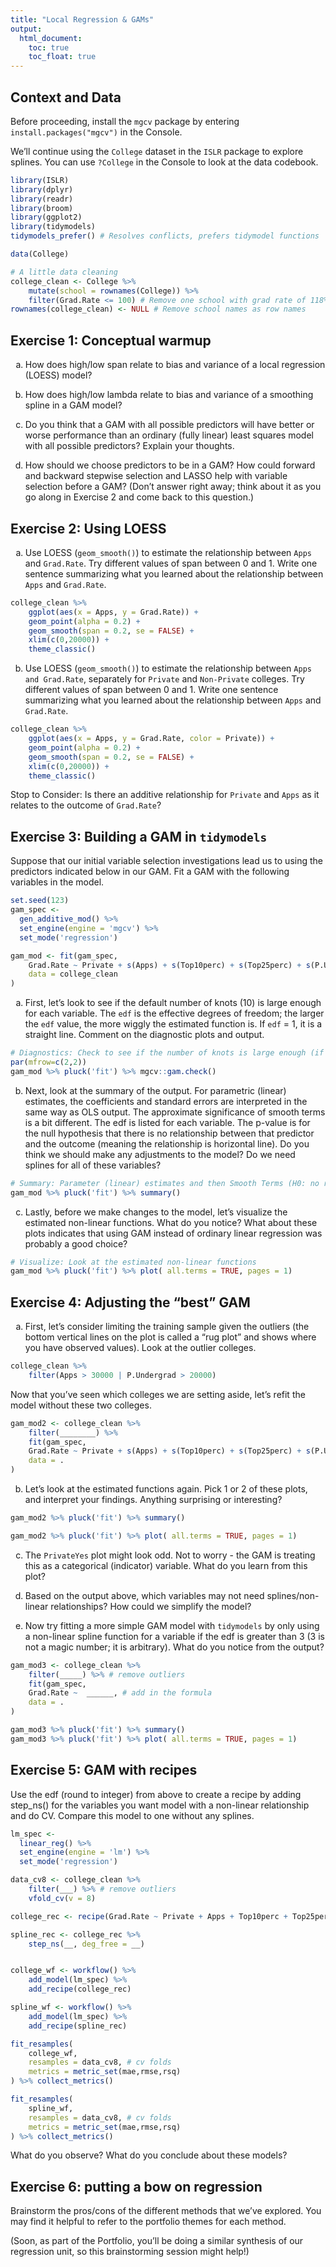 ```yaml
---
title: "Local Regression & GAMs"
output: 
  html_document:
    toc: true
    toc_float: true
---
```


## Context and Data

Before proceeding, install the `mgcv` package by entering `install.packages("mgcv")` in the Console.

We'll continue using the `College` dataset in the `ISLR` package to explore splines. You can use `?College` in the Console to look at the data codebook.

```r
library(ISLR)
library(dplyr)
library(readr)
library(broom)
library(ggplot2)
library(tidymodels) 
tidymodels_prefer() # Resolves conflicts, prefers tidymodel functions

data(College)

# A little data cleaning
college_clean <- College %>% 
    mutate(school = rownames(College)) %>% 
    filter(Grad.Rate <= 100) # Remove one school with grad rate of 118%
rownames(college_clean) <- NULL # Remove school names as row names
```


## Exercise 1: Conceptual warmup

a. How does high/low span relate to bias and variance of a local regression (LOESS) model?

b. How does high/low lambda relate to bias and variance of a smoothing spline in a GAM model?

c. Do you think that a GAM with all possible predictors will have better or worse performance than an ordinary (fully linear) least squares model with all possible predictors? Explain your thoughts.

d. How should we choose predictors to be in a GAM? How could forward and backward stepwise selection and LASSO help with variable selection before a GAM? (Don’t answer right away; think about it as you go along in Exercise 2 and come back to this question.)



## Exercise 2: Using LOESS

a. Use LOESS (`geom_smooth()`) to estimate the relationship between `Apps` and `Grad.Rate`. Try different values of span between 0 and 1. Write one sentence summarizing what you learned about the relationship between `Apps` and `Grad.Rate`.

```r
college_clean %>%
    ggplot(aes(x = Apps, y = Grad.Rate)) + 
    geom_point(alpha = 0.2) + 
    geom_smooth(span = 0.2, se = FALSE) +
    xlim(c(0,20000)) +
    theme_classic()
```


b. Use LOESS (`geom_smooth()`) to estimate the relationship between `Apps and Grad.Rate`, separately for `Private` and `Non-Private` colleges. Try different values of span between 0 and 1. Write one sentence summarizing what you learned about the relationship between `Apps` and `Grad.Rate`.

```r
college_clean %>%
    ggplot(aes(x = Apps, y = Grad.Rate, color = Private)) + 
    geom_point(alpha = 0.2) + 
    geom_smooth(span = 0.2, se = FALSE) +
    xlim(c(0,20000)) +
    theme_classic()
```

Stop to Consider: Is there an additive relationship for `Private` and `Apps` as it relates to the outcome of `Grad.Rate`?


## Exercise 3: Building a GAM in `tidymodels`

Suppose that our initial variable selection investigations lead us to using the predictors indicated below in our GAM. Fit a GAM with the following variables in the model.

```r
set.seed(123)
gam_spec <- 
  gen_additive_mod() %>%
  set_engine(engine = 'mgcv') %>%
  set_mode('regression') 

gam_mod <- fit(gam_spec,
    Grad.Rate ~ Private + s(Apps) + s(Top10perc) + s(Top25perc) + s(P.Undergrad) + s(Outstate) + s(Room.Board) + s(Books) + s(Personal) + s(PhD) + s(perc.alumni),
    data = college_clean
)
```

a. First, let’s look to see if the default number of knots (10) is large enough for each variable. The `edf` is the effective degrees of freedom; the larger the `edf` value, the more wiggly the estimated function is. If `edf` = 1, it is a straight line. Comment on the diagnostic plots and output.

```r
# Diagnostics: Check to see if the number of knots is large enough (if p-value is low, increase number of knots)
par(mfrow=c(2,2))
gam_mod %>% pluck('fit') %>% mgcv::gam.check() 
```

b. Next, look at the summary of the output. For parametric (linear) estimates, the coefficients and standard errors are interpreted in the same way as OLS output. The approximate significance of smooth terms is a bit different. The edf is listed for each variable. The p-value is for the null hypothesis that there is no relationship between that predictor and the outcome (meaning the relationship is horizontal line). Do you think we should make any adjustments to the model? Do we need splines for all of these variables?

```r
# Summary: Parameter (linear) estimates and then Smooth Terms (H0: no relationship)
gam_mod %>% pluck('fit') %>% summary() 
```

c. Lastly, before we make changes to the model, let’s visualize the estimated non-linear functions. What do you notice? What about these plots indicates that using GAM instead of ordinary linear regression was probably a good choice?

```r
# Visualize: Look at the estimated non-linear functions
gam_mod %>% pluck('fit') %>% plot( all.terms = TRUE, pages = 1)
```


## Exercise 4: Adjusting the “best” GAM

a. First, let’s consider limiting the training sample given the outliers (the bottom vertical lines on the plot is called a “rug plot” and shows where you have observed values). Look at the outlier colleges.

```r
college_clean %>%
    filter(Apps > 30000 | P.Undergrad > 20000)
```

Now that you’ve seen which colleges we are setting aside, let’s refit the model without these two colleges.


```r
gam_mod2 <- college_clean %>%
    filter(________) %>%
    fit(gam_spec,
    Grad.Rate ~ Private + s(Apps) + s(Top10perc) + s(Top25perc) + s(P.Undergrad) + s(Outstate) + s(Room.Board) + s(Books) + s(Personal) + s(PhD) + s(perc.alumni),
    data = .
)
```

b. Let’s look at the estimated functions again. Pick 1 or 2 of these plots, and interpret your findings. Anything surprising or interesting?

```r
gam_mod2 %>% pluck('fit') %>% summary() 

gam_mod2 %>% pluck('fit') %>% plot( all.terms = TRUE, pages = 1)
```


c. The `PrivateYes` plot might look odd. Not to worry - the GAM is treating this as a categorical (indicator) variable. What do you learn from this plot?

d. Based on the output above, which variables may not need splines/non-linear relationships? How could we simplify the model?

e. Now try fitting a more simple GAM model with `tidymodels` by only using a non-linear spline function for a variable if the edf is greater than 3 (3 is not a magic number; it is arbitrary). What do you notice from the output?

```r
gam_mod3 <- college_clean %>%
    filter(_____) %>% # remove outliers
    fit(gam_spec,
    Grad.Rate ~  ______, # add in the formula
    data = .
)

gam_mod3 %>% pluck('fit') %>% summary() 
gam_mod3 %>% pluck('fit') %>% plot( all.terms = TRUE, pages = 1)
```




## Exercise 5: GAM with recipes {-}

Use the edf (round to integer) from above to create a recipe by adding step_ns() for the variables you want model with a non-linear relationship and do CV. Compare this model to one without any splines.

```r
lm_spec <-
  linear_reg() %>%
  set_engine(engine = 'lm') %>%
  set_mode('regression')

data_cv8 <- college_clean %>% 
    filter(___) %>% # remove outliers
    vfold_cv(v = 8)

college_rec <- recipe(Grad.Rate ~ Private + Apps + Top10perc + Top25perc + P.Undergrad + Outstate + Room.Board + Books + Personal + PhD + perc.alumni, data = college_clean)

spline_rec <- college_rec %>%
    step_ns(__, deg_free = __) 


college_wf <- workflow() %>%
    add_model(lm_spec) %>%
    add_recipe(college_rec)

spline_wf <- workflow() %>%
    add_model(lm_spec) %>%
    add_recipe(spline_rec)

fit_resamples(
    college_wf,
    resamples = data_cv8, # cv folds
    metrics = metric_set(mae,rmse,rsq)                     
) %>% collect_metrics()

fit_resamples(
    spline_wf,
    resamples = data_cv8, # cv folds
    metrics = metric_set(mae,rmse,rsq)                     
) %>% collect_metrics()
```

What do you observe? What do you conclude about these models?


## Exercise 6: putting a bow on regression {-}

Brainstorm the pros/cons of the different methods that we’ve explored. You may find it helpful to refer to the portfolio themes for each method.

(Soon, as part of the Portfolio, you’ll be doing a similar synthesis of our regression unit, so this brainstorming session might help!)


